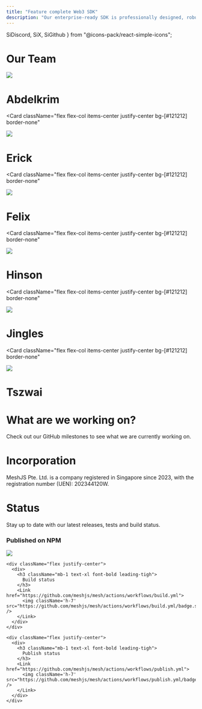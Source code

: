 ```yaml
---
title: "Feature complete Web3 SDK"
description: "Our enterprise-ready SDK is professionally designed, robust, and developer-friendly. With simple transaction builders, seamless wallet integrations, and reliable data services, building Web3 applications has never been this effortless."
---
```

  SiDiscord,
  SiX,
  SiGithub
} from "@icons-pack/react-simple-icons";

<h1 className='text-center text-4xl mt-4'>Our Team</h1>

<Cards className="grid grid-cols-1 md:grid-cols-2 xl:grid-cols-3 gap-y-10 mb-32">
  <Card
  className="flex flex-col items-center justify-center bg-[#121212] border-none"
  >
  <Image
    className='rounded-full'
    src="/team/abdelkrim.png"
    width={150}
    height={150}
  />
  <h1 className='text-center'>Abdelkrim</h1>
  <div className='flex gap-5 items-center justify-center'>
    <Link href='https://x.com/abdelkrimdev'><SiX className="w-5 h-5 text-foreground"/></Link>
    <Link href='https://github.com/abdelkrimdev'><SiGithub className="w-6 h-6 text-foreground"/></Link>
  </div>
  </Card>

  <Card
  className="flex flex-col items-center justify-center bg-[#121212] border-none"
  >
  <Image
    className='rounded-full'
    src="/team/erick.jpg"
    width={150}
    height={150}
  />
  <h1 className='text-center'>Erick</h1>
  <div className='flex gap-5 items-center justify-center'>
    <Link href='https://x.com/ErickRomeroEdda'><SiX className="w-5 h-5 text-foreground"/></Link>
    <Link href='https://github.com/ErickRomeroDev'><SiGithub className="w-6 h-6 text-foreground"/></Link>
  </div>
  </Card>

  <Card
  className="flex flex-col items-center justify-center bg-[#121212] border-none"
  >
  <Image
    className='rounded-full'
    src="/team/felix.png"
    width={150}
    height={150}
  />
  <h1 className='text-center'>Felix</h1>
  <div className='flex gap-5 items-center justify-center'>
    <Link href='https://x.com/CatalystSwarm'><SiX className="w-5 h-5 text-foreground"/></Link>
    <Link href='https://github.com/Technosophorso'><SiGithub className="w-6 h-6 text-foreground"/></Link>
  </div>
  </Card>

  <Card
  className="flex flex-col items-center justify-center bg-[#121212] border-none"
  >
  <Image
    className='rounded-full'
    src="/team/hinson.png"
    width={150}
    height={150}
  />
  <h1 className='text-center'>Hinson</h1>
  <div className='flex gap-5 items-center justify-center'>
    <Link href='https://x.com/HinsonSIDAN'><SiX className="w-5 h-5 text-foreground"/></Link>
    <Link href='https://github.com/HinsonSIDAN'><SiGithub className="w-6 h-6 text-foreground"/></Link>
  </div>
  </Card>

  <Card
  className="flex flex-col items-center justify-center bg-[#121212] border-none"
  >
  <Image
    className='rounded-full'
    src="/team/jingles.png"
    width={150}
    height={150}
  />
  <h1 className='text-center'>Jingles</h1>
  <div className='flex gap-5 items-center justify-center'>
    <Link href='https://x.com/jinglescode'><SiX className="w-5 h-5 text-foreground"/></Link>
    <Link href='https://github.com/jinglescode'><SiGithub className="w-6 h-6 text-foreground"/></Link>
    <Link href='https://github.com/jinglescode'><GlobeAltIcon className="w-7 h-7 text-foreground"/></Link>
  </div>
  </Card>

  <Card
  className="flex flex-col items-center justify-center bg-[#121212] border-none"
  >
  <Image
    className='rounded-full'
    src="/team/tszwai.png"
    width={150}
    height={150}
  />
  <h1 className='text-center'>Tszwai</h1>
  <div className='flex gap-5 items-center justify-center'>
    <Link href='https://github.com/twwu123'><SiGithub className="w-6 h-6 text-foreground"/></Link>
  </div>
  </Card>
</Cards>

<div className='text-center mb-32'>
  <h1 className='text-4xl'>What are we working on?</h1>
  <p className='text-xl'>Check out our <Link href="https://github.com/MeshJS/mesh/milestones">GitHub milestones</Link> to see what we are currently working on.</p>
</div>

<div className='text-center mb-32'>
  <h1 className='text-4xl'>Incorporation</h1>
  <p className='text-xl'>MeshJS Pte. Ltd. is a company registered in Singapore since 2023, with the registration number (UEN): 202344120W.</p>
</div>

<div className='flex flex-col gap-4 text-center mb-10'>
  <div>
    <h1 className='text-4xl'>Status</h1>
    <p className='text-xl'>Stay up to date with our latest releases, tests and build status.</p>
  </div>

  <div className='grid gap-8 sm:gap-12 md:grid-cols-3'>
    <div className="flex justify-center">
      <div>
        <h3 className="mb-1 text-xl font-bold leading-tigh">
          Published on NPM
        </h3>
        <Link href="https://www.npmjs.com/package/@meshsdk/core">
          <img src="https://img.shields.io/npm/v/%40meshsdk%2Fcore?style=for-the-badge" />
        </Link>
      </div>
    </div>

    <div className="flex justify-center">
      <div>
        <h3 className="mb-1 text-xl font-bold leading-tigh">
          Build status
        </h3>
        <Link href="https://github.com/meshjs/mesh/actions/workflows/build.yml">
          <img className='h-7' src="https://github.com/meshjs/mesh/actions/workflows/build.yml/badge.svg" />
        </Link>
      </div>
    </div>

    <div className="flex justify-center">
      <div>
        <h3 className="mb-1 text-xl font-bold leading-tigh">
          Publish status
        </h3>
        <Link href="https://github.com/meshjs/mesh/actions/workflows/publish.yml">
          <img className='h-7' src="https://github.com/meshjs/mesh/actions/workflows/publish.yml/badge.svg" />
        </Link>
      </div>
    </div>
  </div>
</div>
